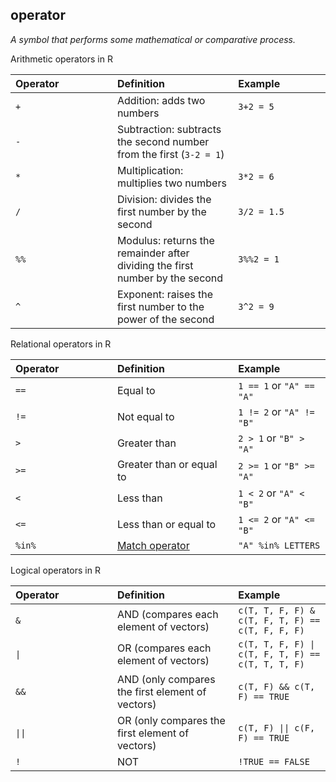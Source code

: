 ## operator

<dfn>A symbol that performs some mathematical or comparative process. </dfn>

Arithmetic operators in R

| Operator | Definition | Example |
|:---------|:-----------|:--------|
| `+`      | Addition: adds two numbers | `3+2 = 5` |
| `-`      | Subtraction: subtracts the second number from the first (`3-2 = 1`) |
| `*`      | Multiplication: multiplies two numbers | `3*2 = 6` |
| `/`      | Division: divides the first number by the second | `3/2 = 1.5` |
| `%%`     | Modulus: returns the remainder after dividing the first number by the second | `3%%2 = 1` |
| `^`      | Exponent: raises the first number to the power of the second | `3^2 = 9` |

Relational operators in R

| Operator | Definition | Example |
|:---------|:-----------|:--------|
| `==`     | Equal to   | `1 == 1` or `"A" == "A"` |
| `!=`     | Not equal to | `1 != 2` or `"A" != "B"` |
| `>`      | Greater than | `2 > 1` or `"B" > "A"` |
| `>=`    | Greater than or equal to | `2 >= 1` or `"B" >= "A"` |
| `<`      | Less than | `1 < 2` or `"A" < "B"` |
| `<=`     | Less than or equal to | `1 <= 2` or `"A" <= "B"` |
| `%in%`   | [Match operator](m.html#match-operator) | `"A" %in% LETTERS` |

Logical operators in R

| Operator | Definition | Example |
|:---------|:-----------|:--------|
| `&`      | AND (compares each element of vectors)       | `c(T, T, F, F) & c(T, F, T, F) == c(T, F, F, F)` |
| `|`      | OR (compares each element of vectors)        | `c(T, T, F, F) | c(T, F, T, F) == c(T, T, T, F)` |
| `&&`      | AND (only compares the first element of vectors)       | `c(T, F) && c(T, F) == TRUE` |
| `||`      | OR (only compares the first element of vectors)       | `c(T, F) || c(F, F) == TRUE` |
| `!`       | NOT | `!TRUE == FALSE` |
